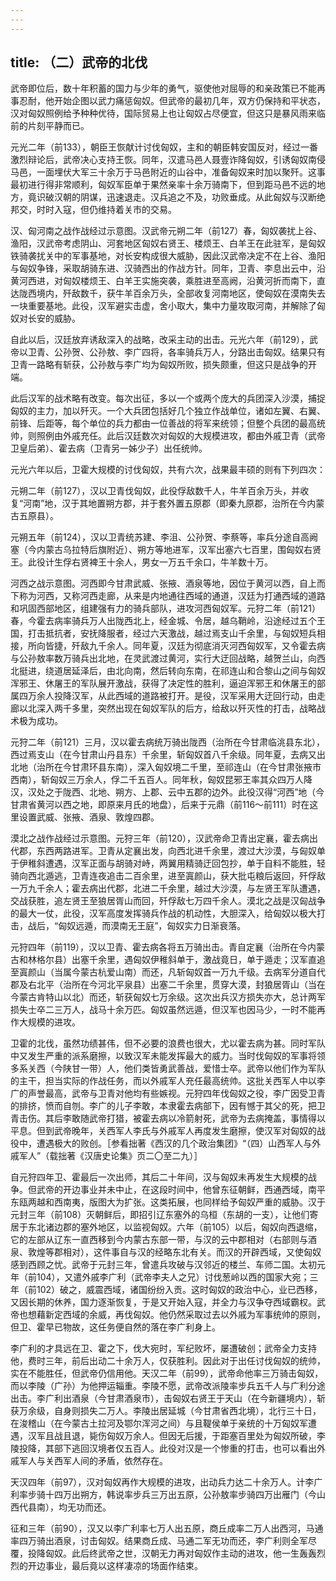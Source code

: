 ```yaml
---
---
---
```

title: （二）武帝的北伐
---



武帝即位后，数十年积蓄的国力与少年的勇气，驱使他对屈辱的和亲政策已不能再事忍耐，他开始企图以武力痛惩匈奴。但武帝的最初几年，双方仍保持和平状态，汉对匈奴照例给予种种优待，国际贸易上也让匈奴占尽便宜，但这只是暴风雨来临前的片刻平静而已。

元光二年（前133），朝臣王恢献计讨伐匈奴，主和的朝臣韩安国反对，经过一番激烈辩论后，武帝决心支持王恢。同年，汉遣马邑人聂壹诈降匈奴，引诱匈奴南侵马邑，一面埋伏大军三十余万于马邑附近的山谷中，准备匈奴来时加以聚歼。这事最初进行得非常顺利，匈奴军臣单于果然亲率十余万骑南下，但到距马邑不远的地方，竟识破汉朝的阴谋，迅速退走。汉兵追之不及，功败垂成。从此匈奴与汉断绝邦交，时时入寇，但仍维持着关市的交易。

汉、匈河南之战作战经过示意图。汉武帝元朔二年（前127）春，匈奴袭扰上谷、渔阳，汉武帝考虑阴山、河套地区匈奴右贤王、楼烦王、白羊王在此驻军，是匈奴铁骑袭扰关中的军事基地，对长安构成很大威胁，因此汉武帝决定不在上谷、渔阳与匈奴争锋，采取胡骑东进、汉骑西出的作战方针。同年，卫青、李息出云中，沿黄河西进，对匈奴楼烦王、白羊王实施突袭，乘胜进至高阙，沿黄河折而南下，直达陇西境内，歼敌数千，获牛羊百余万头，全部收复河南地区，使匈奴在漠南失去一块重要基地。此役，汉军避实击虚，舍小取大，集中力量攻取河南，并解除了匈奴对长安的威胁。

自此以后，汉廷放弃诱敌深入的战略，改采主动的出击。元光六年（前129），武帝以卫青、公孙贺、公孙敖、李广四将，各率骑兵万人，分路出击匈奴。结果只有卫青一路略有斩获，公孙敖与李广均为匈奴所败，损失颇重，但这只是战争的开端。

此后汉军的战术略有改变。每次出征，多以一个或两个庞大的兵团深入沙漠，捕捉匈奴的主力，加以歼灭。一个大兵团包括好几个独立作战单位，诸如左翼、右翼、前锋、后距等，每个单位的兵力都由一位善战的将军来统领；但整个兵团的最高统帅，则照例由外戚充任。此后汉廷数次对匈奴的大规模进攻，都由外戚卫青（武帝卫皇后弟）、霍去病（卫青另一姊少子）出任统帅。

元光六年以后，卫霍大规模的讨伐匈奴，共有六次，战果最丰硕的则有下列四次：

元朔二年（前127），汉以卫青伐匈奴，此役俘敌数千人，牛羊百余万头，并收复“河南”地，汉于其地置朔方郡，并于套外置五原郡（即秦九原郡，治所在今内蒙古五原县）。

元朔五年（前124），汉以卫青统苏建、李沮、公孙贺、李蔡等，率兵分途自高阙塞（今内蒙古乌拉特后旗附近）、朔方等地进军，汉军出塞六七百里，围匈奴右贤王。此役计生俘右贤裨王十余人，男女一万五千余口，牛羊数十万。

河西之战示意图。河西即今甘肃武威、张掖、酒泉等地，因位于黄河以西，自上而下称为河西，又称河西走廊，从来是内地通往西域的通道，汉廷为打通西域的道路和巩固西部地区，组建强有力的骑兵部队，进攻河西匈奴军。元狩二年（前121）春，今霍去病率骑兵万人出陇西北上，经金城、令居，越乌鞘岭，沿途经过五个王国，打击抵抗者，安抚降服者，经过六天激战，越过焉支山千余里，与匈奴短兵相接，所向皆捷，歼敌九千余人。同年夏，汉廷为彻底消灭河西匈奴军，又令霍去病与公孙敖率数万骑兵出北地，在灵武渡过黄河，实行大迂回战略，越贺兰山，向西北挺进，绕道居延泽后，由北向南，然后转向东南，在祁连山和合黎山之间与匈奴浑邪王、休屠王的军队展开激战，获得了决定性的胜利，逼迫浑邪王和休屠王的部属四万余人投降汉军，从此西域的道路被打开。是役，汉军采用大迂回行动，由走廊以北深入两千多里，突然出现在匈奴军队的后方，给敌以歼灭性的打击，战略战术极为成功。

元狩二年（前121）三月，汉以霍去病统万骑出陇西（治所在今甘肃临洮县东北），西过焉支山（在今甘肃山丹县东）千余里，斩匈奴首八千余级。同年夏，去病又出北地（治所在今甘肃环县东南），深入匈奴境二千里，至祁连山（在今甘肃张掖市西南），斩匈奴三万余人，俘二千五百人。同年秋，匈奴昆邪王率其众四万人降汉，汉处之于陇西、北地、朔方、上郡、云中五郡的边外。此役汉得“河西”地（今甘肃省黄河以西之地，即原来月氏的地盘），后来于元鼎（前116～前111）时在这里设置武威、张掖、酒泉、敦煌四郡。

漠北之战作战经过示意图。元狩三年（前120），汉武帝命卫青出定襄，霍去病出代郡，东西两路进军。卫青从定襄出发，向西北进千余里，渡过大沙漠，与匈奴单于伊稚斜遭遇，汉军正面与胡骑对峙，两翼用精骑迂回包抄，单于自料不能胜，轻骑向西北遁逃，卫青连夜追击二百余里，进至寘颜山，获大批屯粮后返回，歼俘敌一万九千余人；霍去病出代郡，北进二千余里，越过大沙漠，与左贤王军队遭遇，交战获胜，追左贤王至狼居胥山而回，歼俘敌七万四千余人。漠北之战是汉匈战争的最大一仗，此役，汉军高度发挥骑兵作战的机动性，大胆深入，给匈奴以极大打击，战后，“匈奴远遁，而漠南无王庭”，匈奴实力日渐衰落。

元狩四年（前119），汉以卫青、霍去病各将五万骑出击。青自定襄（治所在今内蒙古和林格尔县）出塞千余里，遇匈奴伊稚斜单于，激战竟日，单于遁走；汉军直追至寘颜山（当属今蒙古杭爱山南）而还，凡斩匈奴首一万九千级。去病军分道自代郡及右北平（治所在今河北平泉县）出塞二千余里，贯穿大漠，封狼居胥山（当在今蒙古肯特山以北）而还，斩获匈奴七万余级。这次出兵汉方损失亦大，总计两军损失士卒二三万人，战马十余万匹。匈奴虽然远遁，但汉军也因马少，一时不能再作大规模的进攻。

卫霍的北伐，虽然功绩甚伟，但不必要的浪费也很大，尤以霍去病为甚。同时军队中又发生严重的派系磨擦，以致汉军未能发挥最大的威力。当时伐匈奴的军事将领多系关西（今陕甘一带）人，他们类皆勇武善战，爱惜士卒。武帝以他们作为军队的主干，担当实际的作战任务，而以外戚军人充任最高统帅。这批关西军人中以李广的声誉最高，武帝与卫青对他均有些嫉视。元狩四年伐匈奴之役，李广因受卫青的排挤，愤而自刎。李广的儿子李敢，本隶霍去病部下，因有憾于其父的死，把卫青击伤。其后李敢随武帝打猎，被霍去病以冷箭射死，武帝为去病掩盖，事情得以平息。但到武帝晚年，关西军人李氏与外戚军人再度发生磨擦，使汉军对匈奴的战役中，遭遇极大的败创。［参看拙著《西汉的几个政治集团》“（四）山西军人与外戚军人”（载拙著《汉唐史论集》页二〇至二九）］

自元狩四年卫、霍最后一次出师，其后二十年间，汉与匈奴未再发生大规模的战争。但武帝的开边事业并未中止，在这段时间中，他曾东征朝鲜，西通西域，南平东瓯两越和西南夷，版图大为扩张。这类拓展，也同样给予匈奴严重的威胁。汉于元封三年（前108）灭朝鲜后，即招引辽东塞外的乌桓（东胡的一支），让他们寄居于东北诸边郡的塞外地区，以监视匈奴。六年（前105）以后，匈奴向西退缩，它的左部从辽东一直西移到今内蒙古东部一带，与汉的云中郡相对（右部则与酒泉、敦煌等郡相对），这件事自与汉的经略东北有关。而汉的开辟西域，又使匈奴感到西顾之忧。武帝于元封三年，曾遣兵攻破与汉邻近的楼兰、车师二国。太初元年（前104），又遣外戚李广利（武帝李夫人之兄）讨伐葱岭以西的国家大宛；三年（前102）破之，威震西域，诸国纷纷入贡。这时匈奴的政治中心，业已西移，又因长期的休养，国力逐渐恢复，于是又开始入寇，并全力与汉争夺西域霸权。武帝也想藉新定西域的余威，再伐匈奴。他仍然采取过去以外戚为军事统帅的原则，但卫、霍早已物故，这任务便自然的落在李广利身上。

李广利的才具远在卫、霍之下，伐大宛时，军纪败坏，屡遭破创；武帝全力支持他，费时三年，前后出动二十余万人，仅获胜利。因此对于出任讨伐匈奴的统帅，实在不能胜任，但武帝仍信用他。天汉二年（前99），武帝命他率三万骑击匈奴，而以李陵（广孙）为他押运辎重。李陵不愿，武帝改派陵率步兵五千人与广利分途出击。李广利出酒泉（今甘肃酒泉市），击匈奴右贤王于天山（在今新疆境内），斩获万余级，自身则损失二万人。李陵出居延城（今甘肃省西北境），北行三十日，在浚稽山（在今蒙古土拉河及鄂尔浑河之间）与且鞮侯单于亲统的十万匈奴军遭遇，汉军且战且退，毙伤匈奴万余人。但因无后援，于距塞百里处为匈奴所破，李陵投降，其部下逃回汉境者仅五百人。此役对汉是一个惨重的打击，也可以看出外戚军人与关西军人间的矛盾，依然存在。

天汉四年（前97），汉对匈奴再作大规模的进攻，出动兵力达二十余万人。计李广利率步骑十四万出朔方，韩说率步兵三万出五原，公孙敖率步骑四万出雁门（今山西代县南），均无功而还。

征和三年（前90），汉又以李广利率七万人出五原，商丘成率二万人出西河，马通率四万骑出酒泉，讨击匈奴。结果商丘成、马通二军无功而还，李广利则全军尽覆，投降匈奴。此后终武帝之世，汉朝无力再对匈奴作主动的进攻，他一生轰轰烈烈的开边事业，最后竟以这样凄凉的场面作结束。